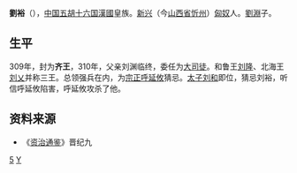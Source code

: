 {{Otheruses|劉裕_(消歧義)}}
'''劉裕'''（{{bd|？||310年||catIdx=L}}），[[中国|中国]][[五胡十六国|五胡十六国]][[前趙|漢國]]皇族。[[新興郡_(建安)|新兴]]（今[[山西省|山西省]][[忻州|忻州]]）[[匈奴|匈奴]]人。[[劉淵|劉淵]]子。

== 生平 ==
309年，封为'''齐王'''，310年，父亲刘渊临终，委任为[[大司徒|大司徒]]。和鲁王[[刘隆_(十六国)|刘隆]]、北海王[[刘乂|刘乂]]并称三王。总领强兵在内，为[[宗正|宗正]][[呼延攸|呼延攸]]猜忌。[[太子|太子]][[劉和_(漢趙)|刘和]]即位，猜忌刘裕，听信呼延攸陷害，呼延攸攻杀了他。

==资料来源==
*《[[资治通鉴|资治通鉴]]》晋纪九

[[Category:汉光文帝皇子|5]]
[[Category:劉姓|Y]]